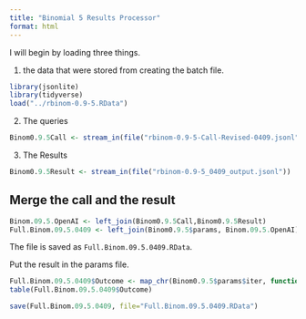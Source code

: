 ```yaml
---
title: "Binomial 5 Results Processor"
format: html
---
```


I will begin by loading three things.  

1. the data that were stored from creating the batch file.

```r
library(jsonlite)
library(tidyverse)
load("../rbinom-0.9-5.RData")
```

2. The queries

```r
Binom0.9.5Call <- stream_in(file("rbinom-0.9-5-Call-Revised-0409.jsonl"))
```

3. The Results

```r
Binom0.9.5Result <- stream_in(file("rbinom-0.9-5_0409_output.jsonl"))
```

## Merge the call and the result

```r
Binom.09.5.OpenAI <- left_join(Binom0.9.5Call,Binom0.9.5Result)
Full.Binom.09.5.0409 <- left_join(Binom0.9.5$params, Binom.09.5.OpenAI)
```

The file is saved as `Full.Binom.09.5.0409.RData`.

Put the result in the params file.

```r
Full.Binom.09.5.0409$Outcome <- map_chr(Binom0.9.5$params$iter, function(x) { unlist(Binom0.9.5Result$response$body$choices[[x]][[2]][2]) })
table(Full.Binom.09.5.0409$Outcome)
```

```r
save(Full.Binom.09.5.0409, file="Full.Binom.09.5.0409.RData")
```

